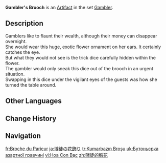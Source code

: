 {{Artifact Infobox
|image = Item Gambler's Brooch.png
|set   = Gambler
|piece = Flower of Life
}}
{{Description|A big, luxurious flower that can hide a loaded dice.}}
'''Gambler's Brooch''' is an [[Artifact]] in the set [[Gambler]].

==Description==
Gamblers like to flaunt their wealth, although their money can disappear overnight.<br>She would wear this huge, exotic flower ornament on her ears. It certainly catches the eye.<br>But what they would not see is the trick dice carefully hidden within the flower.<br>The gambler would only sneak this dice out of the brooch in an urgent situation.<br>Swapping in this dice under the vigilant eyes of the guests was how she turned the table around.

==Other Languages==
{{Other Languages
|en      = Gambler's Brooch
|zhs     = 赌徒的胸花
|zhs_rm  = Dǔtú de Xiōng Huā
|zht     = 賭徒的胸花
|zht_rm  = Dǔtú de Xiōng Huā
|zh_tl   = 
|ja      = 博徒の花飾り
|ja_rm   = Bakuto no Hanakazari
|ja_tl   = Gambler's Floral Ornament
|ko      = 노름꾼의 브로치
|ko_rm   = Noreumkkun-ui Beurochi
|ko_tl   = Gambler's Brooch
|es      = Broche de la Jugadora
|es_tl   = Brooch of the Gambler
|fr      = Broche du Parieur
|fr_tl   = Brooch of the Gambler
|ru      = Брошь азартного игрока
|ru_tl   = Gambler's Brooch
|th      = Gambler's Brooch
|vi      = Hoa Con Bạc
|vi_tl   = Gambler's Flower
|de      = Glücksspielbrosche
|de_tl   = Gamble Brooch
|id      = Gambler's Brooch
|pt      = Broche de Apostador
|pt_tl   = 
|tr      = Kumarbazın Broşu
|tr_tl   = Gambler's Brooch
|it      = Fermaglio della scommettitrice
|it_tl   = 
}}

==Change History==
{{Change History|1.0}}

==Navigation==
{{Artifact Set Navbox|Gambler}}

[[fr:Broche du Parieur]]
[[ja:博徒の花飾り]]
[[tr:Kumarbazın Broşu]]
[[uk:Бутоньєрка азартної гравчині]]
[[vi:Hoa Con Bạc]]
[[zh:賭徒的胸花]]